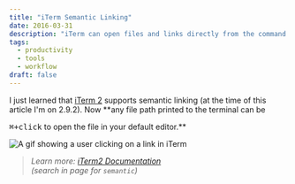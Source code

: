 ```yaml
---
title: "iTerm Semantic Linking"
date: 2016-03-31
description: "iTerm can open files and links directly from the command line."
tags:
  - productivity
  - tools
  - workflow
draft: false
---
```


I just learned that [iTerm 2][iterm] supports semantic linking (at the time of
this article I'm on 2.9.2). Now \*\*any file path printed to the terminal can be

<kbd>⌘+click</kbd> to open the file in your default editor.**

![A gif showing a user clicking on a link in iTerm](iTermSemanticLinks_crvaz3.gif)

> _Learn more: [iTerm2 Documentation][iterm_docs]<br/> (search in page for
> `semantic`)_

[iterm]: https://www.iterm2.com/
[iterm_docs]: https://www.iterm2.com/documentation-one-page.html
